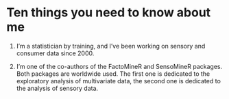 # Ten things you need to know about me

1. I’m a statistician by training, and I’ve been working on sensory and consumer data since 2000.

2. I’m one of the co-authors of the FactoMineR and SensoMineR packages. Both packages are worldwide used. The first one is dedicated to the exploratory analysis of multivariate data, the second one is dedicated to the analysis of sensory data.